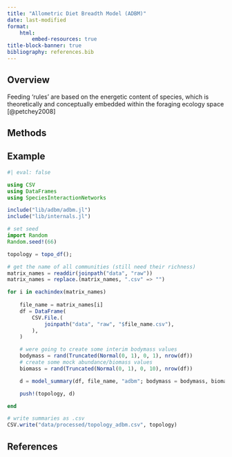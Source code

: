 ```yaml
---
title: "Allometric Diet Breadth Model (ADBM)"
date: last-modified
format:
    html:
        embed-resources: true
title-block-banner: true
bibliography: references.bib
---
```


## Overview

Feeding 'rules' are based on the energetic content of species, which is theoretically and conceptually embedded within the foraging ecology space [@petchey2008]

## Methods

## Example

```julia
#| eval: false

using CSV
using DataFrames
using SpeciesInteractionNetworks

include("lib/adbm/adbm.jl")
include("lib/internals.jl")

# set seed
import Random
Random.seed!(66)

topology = topo_df();

# get the name of all communities (still need their richness)
matrix_names = readdir(joinpath("data", "raw"))
matrix_names = replace.(matrix_names, ".csv" => "")

for i in eachindex(matrix_names)
    
    file_name = matrix_names[i]
    df = DataFrame(
        CSV.File.(
            joinpath("data", "raw", "$file_name.csv"),
        ),
    )

    # were going to create some interim bodymass values
    bodymass = rand(Truncated(Normal(0, 1), 0, 1), nrow(df))
    # create some mock abundance/biomass values
    biomass = rand(Truncated(Normal(0, 1), 0, 10), nrow(df))

    d = model_summary(df, file_name, "adbm"; bodymass = bodymass, biomass = biomass)

    push!(topology, d)

end

# write summaries as .csv
CSV.write("data/processed/topology_adbm.csv", topology)

```

## References {.unnumbered}

::: {#refs}
:::